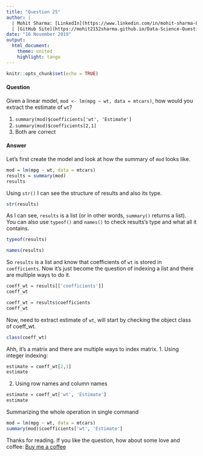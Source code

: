 ```yaml
---
title: "Question 25"
author: |
  | Mohit Sharma: [LinkedIn](https://www.linkedin.com/in/mohit-sharma-82030487/), [Twitter](https://twitter.com/mohitsh48631107)
  | [GitHub Site](https://mohit2152sharma.github.io/Data-Science-Question-A-Day/), [Repository](https://github.com/mohit2152sharma/Data-Science-Question-A-Day)
date: "16 November 2019"
output: 
  html_document:
    theme: united
    highlight: tango
---
```


```r
knitr::opts_chunk$set(echo = TRUE)
```

#### Question

Given a linear model, `mod <- lm(mpg ~ wt, data = mtcars)`, how would you extract the estimate of `wt`?

  1. `summary(mod)$coefficients['wt', 'Estimate']`
  2. `summary(mod)$coefficients[2,1]`
  3. Both are correct

#### Answer
Let's first create the model and look at how the summary of `mod` looks like.
```r
mod = lm(mpg ~ wt, data = mtcars)
results = summary(mod)
results
```
Using `str()` I can see the structure of results and also its type.
```r
str(results)
```
As I can see, `results` is a list (or in other words, `summary()` returns a list). You can also use `typeof()` and `names()` to check results's type and what all it contains.
```r
typeof(results)
```
```r
names(results)
```
So `results` is a list and know that coefficients of `wt` is stored in `coefficients`. Now it's just become the question of indexing a list and there are multiple ways to do it.
```r
coeff_wt = results[['coefficients']]
coeff_wt
```
```r
coeff_wt = results$coefficients
coeff_wt
```
Now, need to extract estimate of `wt`, will start by checking the object class of coeff_wt.
```r
class(coeff_wt)
```
Ahh, it's a matrix and there are multiple ways to index matrix.
  1. Using integer indexing:
```r
estimate = coeff_wt[2,1]
estimate
```
  2. Using row names and column names
```r
estimate = coeff_wt['wt', 'Estimate']
estimate
```

Summarizing the whole operation in single command
```r
mod = lm(mpg ~ wt, data = mtcars)
summary(mod)$coefficients['wt', 'Estimate']
```

Thanks for reading. If you like the question, how about some love and coffee: <a href='https://www.buymeacoffee.com/NgFs2zX'>Buy me a coffee</a>